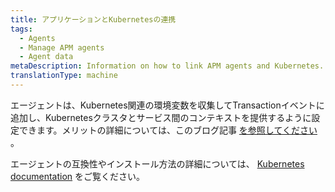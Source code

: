 ```yaml
---
title: アプリケーションとKubernetesの連携
tags:
  - Agents
  - Manage APM agents
  - Agent data
metaDescription: Information on how to link APM agents and Kubernetes.
translationType: machine
---
```


エージェントは、Kubernetes関連の環境変数を収集してTransactionイベントに追加し、Kubernetesクラスタとサービス間のコンテキストを提供するように設定できます。メリットの詳細については、このブログ記事 [を参照してください](https://blog.newrelic.com/engineering/monitoring-application-performance-in-kubernetes/ "新しいウィンドウにリンクが開きます。") 。

エージェントの互換性やインストール方法の詳細については、 [Kubernetes documentation](/docs/integrations/kubernetes-integration/metadata-injection/kubernetes-apm-metadata-injection) をご覧ください。